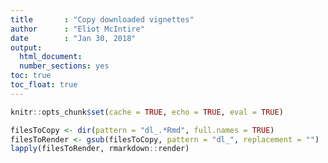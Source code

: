 ```yaml
---
title       : "Copy downloaded vignettes"
author      : "Eliot McIntire"
date        : "Jan 30, 2018"
output:
  html_document:
  number_sections: yes
toc: true
toc_float: true
---
```


```r
knitr::opts_chunk$set(cache = TRUE, echo = TRUE, eval = TRUE)
```

```r
filesToCopy <- dir(pattern = "dl_.*Rmd", full.names = TRUE)
filesToRender <- gsub(filesToCopy, pattern = "dl_", replacement = "")
lapply(filesToRender, rmarkdown::render)
```

